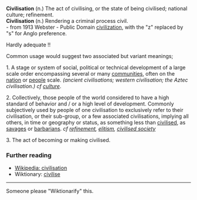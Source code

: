 <b>Civilisation</b> (n.) The act of civilising, or the state of being civilised; national culture; refinement.<br>
<b>Civilisation</b> (n.) Rendering a criminal process civil.
</br>- from 1913 Webster - Public Domain [[civilization]], with the "z" replaced by "s" for Anglo preference.

Hardly adequate !!

Common usage would suggest two associated but variant meanings;

1. A stage or system of social, political or technical development of a large scale order encompassing several or many [[community|communities]], often on the [[nation]] or [[people]] scale. <i>(ancient civilisations; western civilisation; the Aztec civilisation.) cf [[culture]]</i>.

2. Collectively, those people of the world considered to have a high standard of behavior and / or a high level of development. Commonly subjectively used by people of one civilisation to exclusively refer to their civilisation, or their sub-group, or a few associated civilisations, implying all others, in time or geography or status, as something less than [[civilise|civilised]], as [[savage|savages]] or [[barbarian|barbarians]]. <i>cf [[refinement]], [[elitism]], [[civilised society]]</i>

3. The act of becoming or making civilised.

=== Further reading ===
*[[en:civilisation|Wikipedia: civilisation]]
*Wiktionary: [[civilise]]

----
Someone please "Wiktionarify" this.